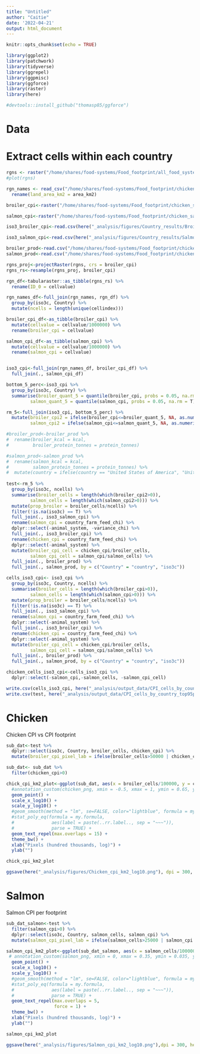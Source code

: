 ```yaml
---
title: "Untitled"
author: "Caitie"
date: '2022-04-21'
output: html_document
---
```


```r
knitr::opts_chunk$set(echo = TRUE)
```

```r
library(ggplot2)
library(patchwork)
library(tidyverse)
library(ggrepel)
library(ggpmisc)
library(ggforce)
library(raster)
library(here)

#devtools::install_github("thomasp85/ggforce")
```


# Data
# Extract cells within each country

```r
rgns <- raster("/home/shares/food-systems/Food_footprint/all_food_systems/dataprep/spatial/land_eez_rgns.tif")
#plot(rgns)

rgn_names <- read_csv("/home/shares/food-systems/Food_footprint/chicken_salmon/_spatial/master_rgns.csv") %>%
  rename(land_area_km2 = area_km2)

broiler_cpi<-raster("/home/shares/food-systems/Food_footprint/chicken_salmon/rescaled_cumulative_pressure/chickens_cumulative_stress.tif")

salmon_cpi<-raster("/home/shares/food-systems/Food_footprint/chicken_salmon/rescaled_cumulative_pressure/salmon_cumulative_stress.tif")
```

```r
iso3_broiler_cpi<-read.csv(here("_analysis/figures/Country_results/Broiler_country_cpi.csv"))

iso3_salmon_cpi<-read.csv(here("_analysis/figures/Country_results/Salmon_country_cpi.csv"))
```

```r
broiler_prod<-read.csv("/home/shares/food-systems/Food_footprint/chicken_salmon/production/broiler_production.csv")
salmon_prod<-read.csv("/home/shares/food-systems/Food_footprint/chicken_salmon/production/salmon_production.csv")
```

```r
rgns_proj<-projectRaster(rgns, crs = broiler_cpi)
rgns_rs<-resample(rgns_proj, broiler_cpi)

rgn_df<-tabularaster::as_tibble(rgns_rs) %>% 
  rename(ID_0 = cellvalue)

rgn_names_df<-full_join(rgn_names, rgn_df) %>% 
  group_by(iso3c, Country) %>% 
  mutate(ncells = length(unique(cellindex)))

broiler_cpi_df<-as_tibble(broiler_cpi) %>% 
  mutate(cellvalue = cellvalue/1000000) %>% 
  rename(broiler_cpi = cellvalue)

salmon_cpi_df<-as_tibble(salmon_cpi) %>% 
  mutate(cellvalue = cellvalue/1000000) %>% 
  rename(salmon_cpi = cellvalue)


iso3_cpi<-full_join(rgn_names_df, broiler_cpi_df) %>% 
  full_join(., salmon_cpi_df) 

bottom_5_perc<-iso3_cpi %>% 
  group_by(iso3c, Country) %>% 
  summarise(broiler_quant_5 = quantile(broiler_cpi, probs = 0.05, na.rm = T),
         salmon_quant_5 = quantile(salmon_cpi, probs = 0.05, na.rm = T))

rm_5<-full_join(iso3_cpi, bottom_5_perc) %>% 
  mutate(broiler_cpi2 = ifelse(broiler_cpi<=broiler_quant_5, NA, as.numeric(broiler_cpi)),
         salmon_cpi2 = ifelse(salmon_cpi<=salmon_quant_5, NA, as.numeric(salmon_cpi)))

#broiler_prod<-broiler_prod %>% 
#  rename(broiler_kcal = kcal,
#         broiler_protein_tonnes = protein_tonnes)

#salmon_prod<-salmon_prod %>% 
#  rename(salmon_kcal = kcal,
#         salmon_protein_tonnes = protein_tonnes) %>% 
#  mutate(country = ifelse(country == "United States of America", "United States", country))
  
test<-rm_5 %>% 
  group_by(iso3c, ncells) %>% 
  summarise(broiler_cells = length(which(broiler_cpi2>0)),
         salmon_cells = length(which(salmon_cpi2>0))) %>% 
  mutate(prop_broiler = broiler_cells/ncells) %>% 
  filter(!is.na(iso3c) == T) %>% 
  full_join(., iso3_salmon_cpi) %>% 
  rename(salmon_cpi = country_farm_feed_chi) %>% 
  dplyr::select(-animal_system, -variance_chi) %>% 
  full_join(., iso3_broiler_cpi) %>% 
  rename(chicken_cpi = country_farm_feed_chi) %>% 
  dplyr::select(-animal_system) %>% 
  mutate(broiler_cpi_cell = chicken_cpi/broiler_cells,
         salmon_cpi_cell = salmon_cpi/salmon_cells) %>% 
  full_join(., broiler_prod) %>% 
  full_join(., salmon_prod, by = c("Country" = "country", "iso3c"))

cells_iso3_cpi<- iso3_cpi %>% 
  group_by(iso3c, Country, ncells) %>% 
  summarise(broiler_cells = length(which(broiler_cpi>0)),
         salmon_cells = length(which(salmon_cpi>0))) %>% 
  mutate(prop_broiler = broiler_cells/ncells) %>% 
  filter(!is.na(iso3c) == T) %>% 
  full_join(., iso3_salmon_cpi) %>% 
  rename(salmon_cpi = country_farm_feed_chi) %>% 
  dplyr::select(-animal_system) %>% 
  full_join(., iso3_broiler_cpi) %>% 
  rename(chicken_cpi = country_farm_feed_chi) %>% 
  dplyr::select(-animal_system) %>% 
  mutate(broiler_cpi_cell = chicken_cpi/broiler_cells,
         salmon_cpi_cell = salmon_cpi/salmon_cells) %>% 
  full_join(., broiler_prod) %>% 
  full_join(., salmon_prod, by = c("Country" = "country", "iso3c"))

chicken_cells_iso3_cpi<-cells_iso3_cpi %>% 
  dplyr::select(-salmon_cpi,-salmon_cells, -salmon_cpi_cell)

write.csv(cells_iso3_cpi, here("_analysis/output_data/CPI_cells_by_country.csv"))
write.csv(test, here("_analysis/output_data/CPI_cells_by_country_top95perc.csv"))
```


# Chicken

Chicken CPI vs CPI footprint

```r
sub_dat<-test %>% 
  dplyr::select(iso3c, Country, broiler_cells, chicken_cpi) %>% 
  mutate(broiler_cpi_pixel_lab = ifelse(broiler_cells>50000 | chicken_cpi > 0.1, as.character(Country), "Zoom"))

```

```r
sub_dat<- sub_dat %>% 
  filter(chicken_cpi>0)

chick_cpi_km2_plot<-ggplot(sub_dat, aes(x = broiler_cells/100000, y = chicken_cpi, label = Country)) + 
  #annotation_custom(chicken_png, xmin = -0.5, xmax = 1, ymin = 0.65, ymax=0.75) +
  geom_point() +
  scale_x_log10() +
  scale_y_log10() +
  #geom_smooth(method = "lm", se=FALSE, color="lightblue", formula = my.formula) +
  #stat_poly_eq(formula = my.formula, 
  #              aes(label = paste(..rr.label.., sep = "~~~")), 
  #              parse = TRUE) +
  geom_text_repel(max.overlaps = 15) + 
  theme_bw() +
  xlab("Pixels (hundred thousands, log)") +
  ylab("") 

chick_cpi_km2_plot
```

```r
ggsave(here("_analysis/figures/Chicken_cpi_km2_log10.png"), dpi = 300, height = 4, width = 10)
```

# Salmon

Salmon CPI per footprint

```r
sub_dat_salmon<-test %>% 
  filter(salmon_cpi>0) %>% 
  dplyr::select(iso3c, Country, salmon_cells, salmon_cpi) %>% 
  mutate(salmon_cpi_pixel_lab = ifelse(salmon_cells>25000 | salmon_cpi > 0.05, as.character(Country), "Zoom"))

salmon_cpi_km2_plot<-ggplot(sub_dat_salmon, aes(x = salmon_cells/100000, y = salmon_cpi, label = Country)) +
 # annotation_custom(salmon_png, xmin = 0, xmax = 0.35, ymin = 0.035, ymax=0.045) +
  geom_point() +
  scale_x_log10() +
  scale_y_log10() +
  #geom_smooth(method = "lm", se=FALSE, color="lightblue", formula = my.formula) +
  #stat_poly_eq(formula = my.formula, 
  #              aes(label = paste(..rr.label.., sep = "~~~")), 
  #              parse = TRUE) +
  geom_text_repel(max.overlaps = 5, 
                  force = 1) + 
  theme_bw() +
  xlab("Pixels (hundred thousands, log)") +
  ylab("") 

salmon_cpi_km2_plot
```


```r
ggsave(here("_analysis/figures/Salmon_cpi_km2_log10.png"),dpi = 300, height = 4, width = 10)
```

